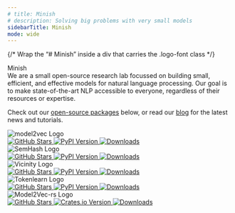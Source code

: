 ```yaml
---
# title: Minish
# description: Solving big problems with very small models
sidebarTitle: Minish
mode: wide
---
```



{/* Wrap the “# Minish” inside a div that carries the .logo-font class */}
<div className="logo-font" style={{ marginTop: '-2em',}}>
      Minish
</div>

<div style={{ marginTop: '-7em', fontSize: '1.2em' }}>
  We are a small open-source research lab focussed on building small, efficient, and effective models for natural language processing. Our goal is to make state-of-the-art NLP accessible to everyone, regardless of their resources or expertise.
  
  Check out our <a href="/packages">open-source packages</a> below, or read our <a href="/blog">blog</a> for the latest news and tutorials.
</div>


<CardGroup cols={2}>

  <Card href="/packages/model2vec/index">
    <div style={{ display: 'flex', justifyContent: 'center', marginBottom: '12px' }}>
      <img
        src="/images/logos/model2vec_logo.png"
        alt="model2vec Logo"
        style={{ maxHeight: '180px' }}
      />
    </div>
    <div style={{ display: 'flex', gap: '8px', flexWrap: 'wrap', justifyContent: 'center' }}>
      <a href="https://github.com/minishlab/model2vec" target="_blank" rel="noopener noreferrer">
        <img src="https://img.shields.io/github/stars/minishlab/model2vec?style=social" alt="GitHub Stars" />
      </a>
      <a href="https://pypi.org/project/model2vec" target="_blank" rel="noopener noreferrer">
        <img src="https://img.shields.io/pypi/v/model2vec" alt="PyPI Version" />
      </a>
      <a href="https://pepy.tech/project/model2vec" target="_blank" rel="noopener noreferrer">
        <img src="https://static.pepy.tech/badge/model2vec" alt="Downloads" />
      </a>
    </div>
  </Card>

  <Card href="/packages/semhash/index">
    <div style={{ display: 'flex', justifyContent: 'center', marginBottom: '12px' }}>
      <img
        src="/images/logos/semhash_logo.png"
        alt="SemHash Logo"
        style={{ maxHeight: '180px' }}
      />
    </div>
    <div style={{ display: 'flex', gap: '8px', flexWrap: 'wrap', justifyContent: 'center' }}>
      <a href="https://github.com/minishlab/semhash" target="_blank" rel="noopener noreferrer">
        <img src="https://img.shields.io/github/stars/minishlab/semhash?style=social" alt="GitHub Stars" />
      </a>
      <a href="https://pypi.org/project/semhash" target="_blank" rel="noopener noreferrer">
        <img src="https://img.shields.io/pypi/v/semhash" alt="PyPI Version" />
      </a>
      <a href="https://pepy.tech/project/semhash" target="_blank" rel="noopener noreferrer">
        <img src="https://static.pepy.tech/badge/semhash" alt="Downloads" />
      </a>
    </div>
  </Card>

  <Card href="/packages/vicinity/index">
    <div style={{ display: 'flex', justifyContent: 'center', marginBottom: '12px' }}>
      <img
        src="/images/logos/vicinity_logo.png"
        alt="Vicinity Logo"
        style={{ maxHeight: '180px' }}
      />
    </div>
    <div style={{ display: 'flex', gap: '8px', flexWrap: 'wrap', justifyContent: 'center' }}>
      <a href="https://github.com/minishlab/vicinity" target="_blank" rel="noopener noreferrer">
        <img src="https://img.shields.io/github/stars/minishlab/vicinity?style=social" alt="GitHub Stars" />
      </a>
      <a href="https://pypi.org/project/vicinity" target="_blank" rel="noopener noreferrer">
        <img src="https://img.shields.io/pypi/v/vicinity" alt="PyPI Version" />
      </a>
      <a href="https://pepy.tech/project/vicinity" target="_blank" rel="noopener noreferrer">
        <img src="https://static.pepy.tech/badge/vicinity" alt="Downloads" />
      </a>
    </div>
  </Card>

  <Card href="/packages/tokenlearn/index">
    <div style={{ display: 'flex', justifyContent: 'center', marginBottom: '12px' }}>
      <img
        src="/images/logos/tokenlearn_logo.png"
        alt="Tokenlearn Logo"
        style={{ maxHeight: '180px' }}
      />
    </div>
    <div style={{ display: 'flex', gap: '8px', flexWrap: 'wrap', justifyContent: 'center' }}>
      <a href="https://github.com/minishlab/tokenlearn" target="_blank" rel="noopener noreferrer">
        <img src="https://img.shields.io/github/stars/minishlab/tokenlearn?style=social" alt="GitHub Stars" />
      </a>
      <a href="https://pypi.org/project/tokenlearn" target="_blank" rel="noopener noreferrer">
        <img src="https://img.shields.io/pypi/v/tokenlearn" alt="PyPI Version" />
      </a>
      <a href="https://pepy.tech/project/tokenlearn" target="_blank" rel="noopener noreferrer">
        <img src="https://static.pepy.tech/badge/tokenlearn" alt="Downloads" />
      </a>
    </div>
  </Card>

  <Card href="/packages/model2vec-rs/index">
    <div style={{ display: 'flex', justifyContent: 'center', marginBottom: '12px' }}>
      <img
        src="/images/logos/model2vec_rs_logo.png"
        alt="Model2Vec-rs Logo"
        style={{ maxHeight: '180px' }}
      />
    </div>
    <div style={{ display: 'flex', gap: '8px', flexWrap: 'wrap', justifyContent: 'center' }}>
      <a href="https://github.com/minishlab/model2vec-rs" target="_blank" rel="noopener noreferrer">
        <img src="https://img.shields.io/github/stars/minishlab/model2vec-rs?style=social" alt="GitHub Stars" />
      </a>
      <a href="https://crates.io/crates/model2vec-rs" target="_blank" rel="noopener noreferrer">
        <img src="https://img.shields.io/crates/v/model2vec-rs" alt="Crates.io Version" />
      </a>
      <a href="https://crates.io/crates/model2vec-rs" target="_blank" rel="noopener noreferrer">
        <img src="https://img.shields.io/crates/d/model2vec-rs.svg" alt="Downloads" />
      </a>
    </div>
  </Card>

</CardGroup>
